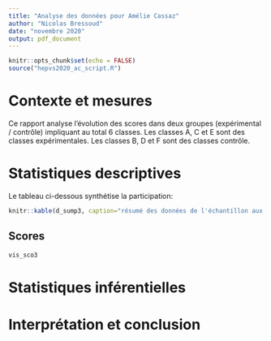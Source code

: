 ```yaml
---
title: "Analyse des données pour Amélie Cassaz"
author: "Nicolas Bressoud"
date: "novembre 2020"
output: pdf_document
---
```


```r
knitr::opts_chunk$set(echo = FALSE)
source("hepvs2020_ac_script.R")
```

# Contexte et mesures

Ce rapport analyse l'évolution des scores dans deux groupes (expérimental / contrôle) impliquant au total 6 classes. Les classes A, C et E sont des classes expérimentales. Les classes B, D et F sont des classes contrôle.

# Statistiques descriptives

Le tableau ci-dessous synthétise la participation:

```r
knitr::kable(d_sump3, caption="résumé des données de l'échantillon aux temps 1 et 2", label="sample_final")
```

## Scores

```r
vis_sco3
```

# Statistiques inférentielles



# Interprétation et conclusion

